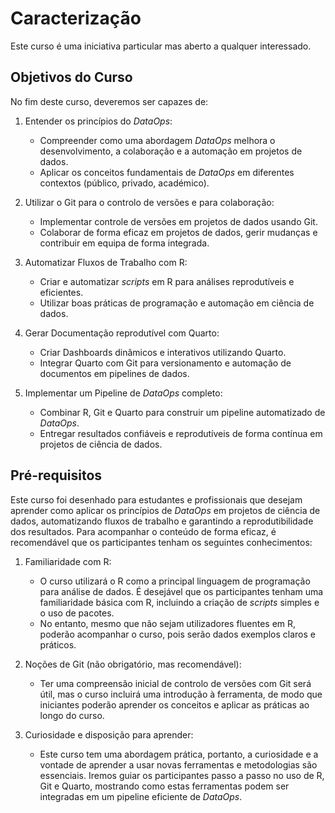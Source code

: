 # Caracterização

Este curso é uma iniciativa particular mas aberto a qualquer interessado.

## Objetivos do Curso

No fim deste curso, deveremos ser capazes de:

1) Entender os princípios do _DataOps_:

    - Compreender como uma abordagem _DataOps_ melhora o desenvolvimento, a colaboração e a automação em projetos de dados.
    - Aplicar os conceitos fundamentais de _DataOps_ em diferentes contextos (público, privado, académico).

1) Utilizar o Git para o controlo de versões e para colaboração:

    - Implementar controle de versões em projetos de dados usando Git.
    - Colaborar de forma eficaz em projetos de dados, gerir mudanças e contribuir em equipa de forma integrada.

1) Automatizar Fluxos de Trabalho com R:

    - Criar e automatizar _scripts_ em R para análises reprodutíveis e eficientes.
    - Utilizar boas práticas de programação e automação em ciência de dados.
    
1) Gerar Documentação reprodutível com Quarto:

    - Criar Dashboards dinâmicos e interativos utilizando Quarto.
    - Integrar Quarto com Git para versionamento e automação de documentos em pipelines de dados.
    
1) Implementar um Pipeline de _DataOps_ completo:

    - Combinar R, Git e Quarto para construir um pipeline automatizado de _DataOps_.
    - Entregar resultados confiáveis e reprodutíveis de forma contínua em projetos de ciência de dados.
    
## Pré-requisitos

Este curso foi desenhado para estudantes e profissionais que desejam aprender como aplicar os princípios de _DataOps_ em projetos de ciência de dados, automatizando fluxos de trabalho e garantindo a reprodutibilidade dos resultados. Para acompanhar o conteúdo de forma eficaz, é recomendável que  os participantes tenham os seguintes conhecimentos:

1) Familiaridade com R:

    - O curso utilizará o R como a principal linguagem de programação para análise de dados. É desejável que os participantes tenham uma familiaridade básica com R, incluindo a criação de _scripts_ simples e o uso de pacotes.
    - No entanto, mesmo que não sejam utilizadores fluentes em R, poderão acompanhar o curso, pois serão dados exemplos claros e práticos.

1) Noções de Git (não obrigatório, mas recomendável):

    - Ter uma compreensão inicial de controlo de versões com Git será útil, mas o curso incluirá uma introdução à ferramenta, de modo que iniciantes poderão aprender os conceitos e aplicar as práticas ao longo do curso.
    
1) Curiosidade e disposição para aprender:

    - Este curso tem uma abordagem prática, portanto, a curiosidade e a vontade de aprender a usar novas ferramentas e metodologias são essenciais. Iremos guiar os participantes passo a passo no uso de R, Git e Quarto, mostrando como estas ferramentas podem ser integradas em um pipeline eficiente de _DataOps_.
